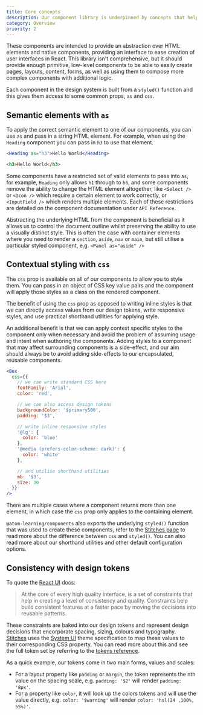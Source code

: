 ```yaml
---
title: Core concepts
description: Our component library is underpinned by concepts that help with component composition, encapsulated styling and consistent UI
category: Overview
priority: 2
---
```


These components are intended to provide an abstraction over HTML elements and native components, providing an interface to ease creation of user interfaces in React. This library isn't comprehensive, but it should provide enough primitive, low-level components to be able to easily create pages, layouts, content, forms, as well as using them to compose more complex components with additional logic.

Each component in the design system is built from a `styled()` function and this gives them access to some common props, `as` and `css`.

## Semantic elements with `as`

To apply the correct semantic element to one of our components, you can use `as` and pass in a string HTML element. For example, when using the `Heading` component you can pass in `h3` to use that element.

```jsx
<Heading as="h3">Hello World</Heading>
```

```html
<h3>Hello World</h3>
```

Some components have a restricted set of valid elements to pass into `as`, for example, `Heading` only allows `h1` through to `h6`, and some components remove the ability to change the HTML element altogether, like `<Select />` or `<Icon />` which require a certain element to work correctly, or `<InputField />` which renders multiple elements. Each of these restrictions are detailed on the component documentation under `API Reference`.

Abstracting the underlying HTML from the component is beneficial as it allows us to control the document outline whilst preserving the ability to use a visually distinct style. This is often the case with container elements where you need to render a `section`, `aside`, `nav` or `main`, but still utilise a particular styled component, e.g. `<Panel as="aside" />`

## Contextual styling with `css`

The `css` prop is available on all of our components to allow you to style them. You can pass in an object of CSS key value pairs and the component will apply those styles as a class on the rendered component.

The benefit of using the `css` prop as opposed to writing inline styles is that we can directly access values from our design tokens, write responsive styles, and use practical shorthand utilities for applying style.

An additional benefit is that we can apply context specific styles to the component only when necessary and avoid the problem of assuming usage and intent when authoring the components. Adding styles to a component that may affect surrounding components is a side-effect, and our aim should always be to avoid adding side-effects to our encapsulated, reusable components.

```jsx
<Box
  css={{
    // we can write standard CSS here
    fontFamily: 'Arial',
    color: 'red',

    // we can also access design tokens
    backgroundColor: '$primary500',
    padding: '$3',

    // write inline responsive styles
    '@lg': {
      color: 'blue'
    },
    '@media (prefers-color-scheme: dark)': {
      color: 'white'
    },

    // and utilise shorthand utilities
    mb: '$3',
    size: 30
  }}
/>
```

There are multiple cases where a component returns more than one element, in which case the `css` prop only applies to the containing element.

`@atom-learning/components` also exports the underlying `styled()` function that was used to create these components, refer to the [Stitches page](/components/stitches) to read more about the difference between `css` and `styled()`. You can also read more about our shorthand utilities and other default configuration options.

## Consistency with design tokens

To quote the [React UI](https://react-ui.dev/core-concepts/constraints-based-design) docs:

> At the core of every high quality interface, is a set of constraints that help in creating a level of consistency and quality. Constraints help build consistent features at a faster pace by moving the decisions into reusable patterns.

These constraints are baked into our design tokens and represent design decisions that encorporate spacing, sizing, colours and typography. [Stitches](https://stitches.dev) uses the [System UI](https://system-ui.com/theme/) theme specification to map these values to their corresponding CSS property. You can read more about this and see the full token set by referring to the [tokens reference](/theme/tokens).

As a quick example, our tokens come in two main forms, values and scales:

- For a layout property like `padding` or `margin`, the token represents the nth value on the spacing scale, e.g. `padding: '$2'` will render `padding: '8px'`.
- For a property like `color`, it will look up the colors tokens and will use the value directly, e.g. `color: '$warning'` will render `color: 'hsl(24 ,100%, 55%)'`.
